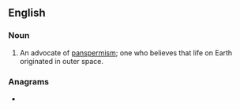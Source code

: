 ==English==

===Noun===
{{en-noun}}
# An advocate of [[panspermism]]; one who believes that life on Earth originated in outer space.

===Anagrams===
* {{l|en|pentaprisms}}